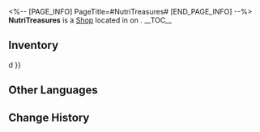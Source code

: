 <%-- [PAGE_INFO]
PageTitle=#NutriTreasures#
[END_PAGE_INFO] --%>
{{Stub}}
{{Location Infobox
|title    = {{Icon/White|Icon Shop Materials.png}} NutriTreasures
|image    = Shop NutriTreasures.png
|type     = Shop
|world    = <!--to be added-->
|region   = 
|area     = <!--to be added-->
|subarea  = 
}}
{{Description|Kang Tu calls himself the owner of NutriTreasures and sells many suspicious "miracle cures."}}
'''NutriTreasures''' is a [[Shop]] located in <!--area--> on <!--world-->.
<!--
It is operated by [[<shopkeeper>]].
-->
__TOC__

==Inventory==
{{Shop|shop=NutriTreasures|currency=Credit|refresh=1|total=1
|Rejuvenation Pellet ;; 3600 ;; 1 ;; refresh{{=}}d
}}
<!--
==Location==
{{Map Embed|<map name>|<marker id>}}
--><!--
==Achievements==
{{Achievements by Category Table|topic=NutriTreasures}}
-->
==Other Languages==
{{Other Languages
|en   = NutriTreasures
|zhs  = 宝饵堂
|zht  = 寶餌堂
|ja   = 宝餌堂
|ko   = 보이당
|es   = NutriTesoros
|fr   = Nutri-trésor
|ru   = «Сытноценности»
|th   = NutriTreasures
|vi   = Bảo Thực Đường
|de   = Nutri-Schätze
|id   = NutriTreasures
|pt   = NutriTesouros
}}

==Change History==
{{Change History|1.0}}